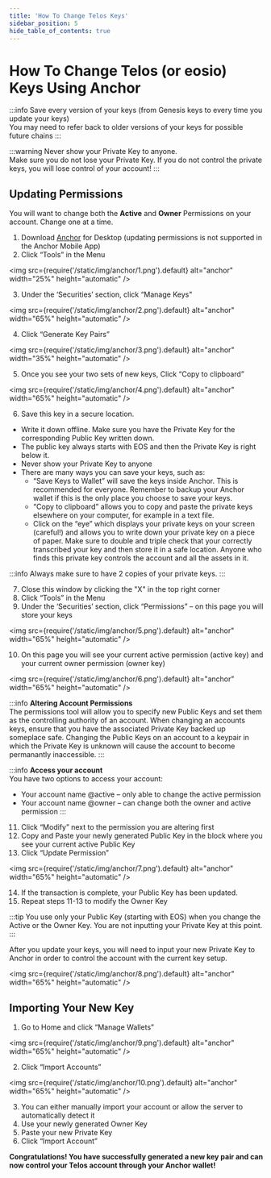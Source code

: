 ---
title: 'How To Change Telos Keys'
sidebar_position: 5
hide_table_of_contents: true
---

# How To Change Telos (or eosio) Keys Using Anchor

:::info
Save every version of your keys (from Genesis keys to every time you update your keys)  
You may need to refer back to older versions of your keys for possible future chains
:::

:::warning
Never show your Private Key to anyone.  
Make sure you do not lose your Private Key. If you do not control the private keys, you will lose control of your account!
:::

## Updating Permissions

You will want to change both the **Active** and **Owner** Permissions on your account. Change one at a time.

1. Download [Anchor](https://greymass.com/en/anchor/download) for Desktop (updating permissions is not supported in the Anchor Mobile App)
2. Click “Tools” in the Menu

<img
    src={require('/static/img/anchor/1.png').default}
    alt="anchor"
    width="25%"
    height="automatic"
/>

3. Under the ‘Securities’ section, click “Manage Keys"

<img
    src={require('/static/img/anchor/2.png').default}
    alt="anchor"
    width="65%"
    height="automatic"
/>

4. Click “Generate Key Pairs”

<img
    src={require('/static/img/anchor/3.png').default}
    alt="anchor"
    width="35%"
    height="automatic"
/>

5. Once you see your two sets of new keys, Click “Copy to clipboard”

<img
    src={require('/static/img/anchor/4.png').default}
    alt="anchor"
    width="65%"
    height="automatic"
/>

6. Save this key in a secure location. 
- Write it down offline. Make sure you have the Private Key for the corresponding Public Key written down.
- The public key always starts with EOS and then the Private Key is right below it.
- Never show your Private Key to anyone
- There are many ways you can save your keys, such as:
  - “Save Keys to Wallet” will save the keys inside Anchor. This is recommended for everyone. Remember to backup your Anchor
wallet if this is the only place you choose to save your keys.
  - “Copy to clipboard” allows you to copy and paste the private keys elsewhere on your computer, for example in a text file.
  - Click on the “eye” which displays your private keys on your screen (careful!) and allows you to write down your private key on a piece of paper. Make sure to double and triple check that your correctly transcribed your key and then store it in a safe location. Anyone who finds this private key controls the account and all the assets in it.

:::info
Always make sure to have 2 copies of your private keys.
:::

7. Close this window by clicking the "X" in the top right corner
8. Click “Tools” in the Menu
9. Under the ‘Securities’ section, click “Permissions” – on this page you will store your keys

<img
    src={require('/static/img/anchor/5.png').default}
    alt="anchor"
    width="65%"
    height="automatic"
/>

10. On this page you will see your current active permission (active key) and your current owner permission (owner key)

<img
    src={require('/static/img/anchor/6.png').default}
    alt="anchor"
    width="65%"
    height="automatic"
/>

:::info
**Altering Account Permissions**  
The permissions tool will allow you to specify new Public Keys and set them as the controlling authority of an account. When changing an accounts keys, ensure that you have the associated Private Key backed up someplace safe. Changing the Public Keys on an account to a keypair in which the Private Key is unknown will cause the account to become permanantly inaccessible.
:::

:::info
**Access your account**  
You have two options to access your account:  
- Your account name @active – only able to change the active permission
- Your account name @owner – can change both the owner and active permission
:::

11. Click “Modify” next to the permission you are altering first
12. Copy and Paste your newly generated Public Key in the block where you see your current active Public Key
13. Click “Update Permission”

<img
    src={require('/static/img/anchor/7.png').default}
    alt="anchor"
    width="65%"
    height="automatic"
/>

14. If the transaction is complete, your Public Key has been updated.
15. Repeat steps 11-13 to modify the Owner Key

:::tip
You use only your Public Key (starting with EOS) when you change the Active or the Owner Key. You are not inputting your Private Key at this point. 
:::

After you update your keys, you will need to input your new Private Key to Anchor in order to control the account with the current key setup. 

<img
    src={require('/static/img/anchor/8.png').default}
    alt="anchor"
    width="65%"
    height="automatic"
/>

## Importing Your New Key

1. Go to Home and click “Manage Wallets”

<img
    src={require('/static/img/anchor/9.png').default}
    alt="anchor"
    width="65%"
    height="automatic"
/>

2. Click “Import Accounts”

<img
    src={require('/static/img/anchor/10.png').default}
    alt="anchor"
    width="65%"
    height="automatic"
/>

3. You can either manually import your account or allow the server to automatically detect it
4. Use your newly generated Owner Key
5. Paste your new Private Key
6. Click “Import Account”

**Congratulations! You have successfully generated a new key pair and can now control your Telos account through your Anchor wallet!**